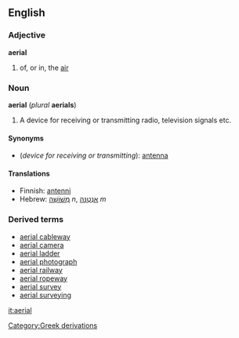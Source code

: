 ==English==

===Adjective===
'''aerial'''
#of, or in, the [[air]]

===Noun===
'''aerial''' (''plural'' '''aerials''')

#A device for receiving or transmitting radio, television signals etc.

====Synonyms====

*(''device for receiving or transmitting''): [[antenna]]

====Translations====
*Finnish: [[antenni]]
*Hebrew: [[מְשׁוֹשָׁה]] ''n'', [[אַנְטֶנָּה]] ''m''

===Derived terms===
*[[aerial cableway]]
*[[aerial camera]]
*[[aerial ladder]]
*[[aerial photograph]]
*[[aerial railway]]
*[[aerial ropeway]]
*[[aerial survey]]
*[[aerial surveying]]

[[it:aerial]]
[[Category:Greek derivations]]